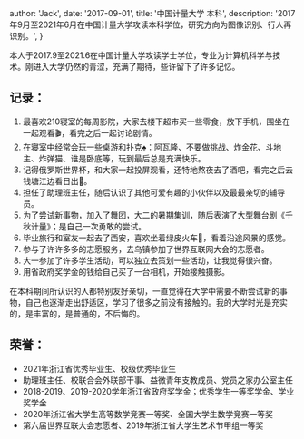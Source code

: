 
  author: 'Jack',
  date: '2017-09-01',
  title: '中国计量大学   本科',
  description:
    '2017年9月至2021年6月在中国计量大学攻读本科学位，研究方向为图像识别、行人再识别。',
}


本人于2017.9至2021.6在中国计量大学攻读学士学位，专业为计算机科学与技术。刚进入大学仍然的青涩，充满了期待，些许留下了许多记忆。

## 记录：
1. 最喜欢210寝室的每周影院，大家去楼下超市买一些零食，放下手机，围坐在一起观看🎬，看完之后一起讨论剧情。
2. 在寝室中经常会玩一些桌游和扑克♠️：阿瓦隆、不要做挑战、炸金花、斗地主、炸弹猫、谁是卧底等，玩到最后总是充满快乐。
3. 记得俄罗斯世界杯，和大家一起投屏观看，还特地熬夜去了酒吧，看完之后去钱塘江边看日出🌄。
4. 担任了助理班主任，随后认识了其他可爱有趣的小伙伴以及最最亲切的辅导员。
5. 为了尝试新事物，加入了舞团，大二的暑期集训，随后表演了大型舞台剧《千秋计量》；是自己一次勇敢的尝试。
6. 毕业旅行和室友一起去了西安，喜欢坐着绿皮火车🚄，看着沿途风景的感觉。
7. 参与了许许多多的志愿服务，去乌镇参加了世界互联网大会的志愿者。
8. 大一参加了许多学生活动，可以独立去策划一些活动，让我觉得很兴奋。
9. 用省政府奖学金的钱给自己买了一台相机，开始接触摄影。

在本科期间所认识的人都特别友好亲切，一直觉得在大学中需要不断尝试新的事物，自己也逐渐走出舒适区，学习了很多之前没有接触的。我的大学时光是充实的，是丰富的，是普通的，不后悔的。

## 荣誉：
- 2021年浙江省优秀毕业生、校级优秀毕业生
- 助理班主任、校联合会外联部干事、益微青年支教成员、党员之家办公室主任
- 2018-2019、2019-2020学年浙江省政府奖学金；优秀学生一等奖学金、学业奖学金
- 2020年浙江省大学生高等数学竞赛一等奖、全国大学生数学竞赛一等奖
- 第六届世界互联大会志愿者、2019年浙江省大学生艺术节甲组一等奖